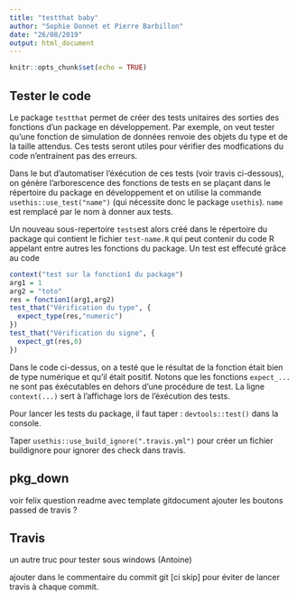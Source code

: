 ```yaml
---
title: "testthat baby"
author: "Sophie Donnet et Pierre Barbillon"
date: "26/08/2019"
output: html_document
---
```


```r
knitr::opts_chunk$set(echo = TRUE)
```

## Tester le code

Le package `testthat` permet de créer des tests unitaires des sorties des fonctions d'un package en développement. Par exemple, on veut tester qu'une fonction de simulation de données renvoie des objets du type et de la taille attendus. Ces tests seront utiles pour vérifier des modfications du code n'entrainent pas des erreurs.

Dans le but d'automatiser l'éxécution de ces tests (voir travis ci-dessous), on génère l'arborescence des fonctions de tests en se plaçant dans le répertoire du package en développement et on utilise la commande ` usethis::use_test("name")` (qui nécessite donc le package ` usethis`). `name` est remplacé par le nom à donner aux tests. 

Un nouveau sous-repertoire `tests`est alors créé dans le répertoire du package qui contient le fichier `test-name.R` qui peut contenir du code R appelant entre autres les fonctions du package.
Un test est effecuté grâce au code

```r
context("test sur la fonction1 du package")
arg1 = 1
arg2 = "toto"
res = fonction1(arg1,arg2)
test_that("Vérification du type", {
  expect_type(res,"numeric")
})
test_that("Vérification du signe", {
  expect_gt(res,0)
})
```

Dans le code ci-dessus, on a testé que le résultat de la fonction était bien de type numérique et qu'il était positif.
Notons que les fonctions `expect_...` ne sont pas éxécutables en dehors d'une procédure de test.
La ligne `context(...)` sert à l'affichage lors de l'éxécution des tests.

Pour lancer les tests du package, il faut taper : `devtools::test()` dans la console.  


Taper `usethis::use_build_ignore(".travis.yml")` pour créer un fichier buildignore pour ignorer des check dans travis.


## pkg_down

voir felix
question readme avec template gitdocument 
ajouter les boutons passed de travis ?


## Travis



un autre truc pour tester sous windows (Antoine)

ajouter dans le commentaire du commit git [ci skip] pour éviter de lancer travis à chaque commit.







